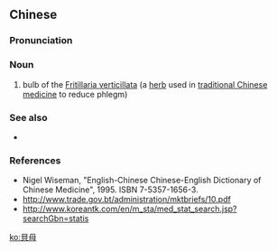 {{also|贝母}}
==Chinese==
{{zh-forms|s=贝母}}

===Pronunciation===
{{zh-pron
|m=bèimǔ
|cat=n
}}

===Noun===
{{zh-noun}}

# bulb of the [[w:Fritillaria verticillata|Fritillaria verticillata]] (a [[herb]] used in [[traditional Chinese medicine]] to reduce phlegm)

===See also===
* {{zh-l|化痰止咳平喘藥}}

===References===
* Nigel Wiseman, "English-Chinese Chinese-English Dictionary of Chinese Medicine", 1995. ISBN 7-5357-1656-3.
* http://www.trade.gov.bt/administration/mktbriefs/10.pdf
* http://www.koreantk.com/en/m_sta/med_stat_search.jsp?searchGbn=statis

[[ko:貝母]]